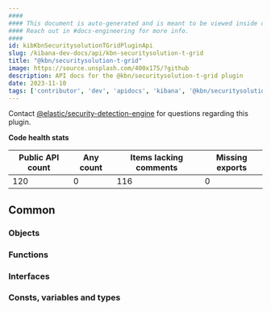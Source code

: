 ```yaml
---
####
#### This document is auto-generated and is meant to be viewed inside our experimental, new docs system.
#### Reach out in #docs-engineering for more info.
####
id: kibKbnSecuritysolutionTGridPluginApi
slug: /kibana-dev-docs/api/kbn-securitysolution-t-grid
title: "@kbn/securitysolution-t-grid"
image: https://source.unsplash.com/400x175/?github
description: API docs for the @kbn/securitysolution-t-grid plugin
date: 2023-11-10
tags: ['contributor', 'dev', 'apidocs', 'kibana', '@kbn/securitysolution-t-grid']
---
```




Contact [@elastic/security-detection-engine](https://github.com/orgs/elastic/teams/security-detection-engine) for questions regarding this plugin.

**Code health stats**

| Public API count  | Any count | Items lacking comments | Missing exports |
|-------------------|-----------|------------------------|-----------------|
| 120 | 0 | 116 | 0 |

## Common

### Objects
<DocDefinitionList data={kbnSecuritysolutionTGridObj.common.objects}/>

### Functions
<DocDefinitionList data={kbnSecuritysolutionTGridObj.common.functions}/>

### Interfaces
<DocDefinitionList data={kbnSecuritysolutionTGridObj.common.interfaces}/>

### Consts, variables and types
<DocDefinitionList data={kbnSecuritysolutionTGridObj.common.misc}/>

